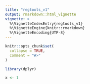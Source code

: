 ```yaml
---
title: "regtools_v1"
output: rmarkdown::html_vignette
vignette: >
  %\VignetteIndexEntry{regtools_v1}
  %\VignetteEngine{knitr::rmarkdown}
  %\VignetteEncoding{UTF-8}
---
```


```r
knitr::opts_chunk$set(
  collapse = TRUE,
  comment = "#>"
)
```

```r
library(dplyr)

x <- 1
```
